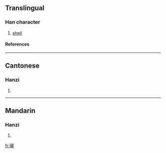 {{see|厴}}

==Translingual==
===Han character===
{{Han char|rn=27|rad=厂|as=09|sn=11|four=|canj=一戈大中 (MIKL)}}
# [[shell]]
====References====
{{Han ref|kx=0162.191|hdz=10075.100|uh=53A3|ud=21411}}
----
==Cantonese==
===Hanzi===
{{yue-hanzi|jyut=|y=yim3}}
# {{defn|Cantonese}}
----
==Mandarin==
===Hanzi===
{{cmn-hanzi|tra=厴|pin=[[yǎn]] (yan3)|wg=yen<sup>3</sup>}}
# {{defn|Mandarin}}

[[fr:厣]]